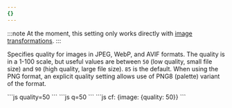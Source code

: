 ```yaml
---
{}
---
```



:::note
At the moment, this setting only works directly with [image transformations](/images/transform-images/).
:::

Specifies quality for images in JPEG, WebP, and AVIF formats. The quality is in a 1-100 scale, but useful values are between `50` (low quality, small file size) and `90` (high quality, large file size). `85` is the default. When using the PNG format, an explicit quality setting allows use of PNG8 (palette) variant of the format.

<Tabs>
  <TabItem label="URL format">
    ```js 
    quality=50
    ```
  </TabItem>
  <TabItem label="URL format alias">
  ```js 
  q=50
  ```
  </TabItem>
  <TabItem label="Workers">
  ```js 
  cf: {image: {quality: 50}}
  ```
  </TabItem>
</Tabs>
